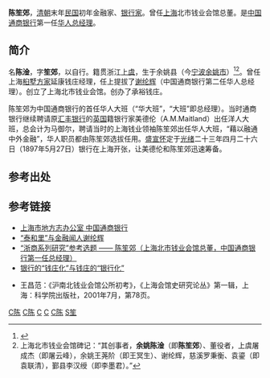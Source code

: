 '''陈笙郊'''，[[清朝|清朝]]末年[[中華民國|民国]]初年金融家、[[银行家|银行家]]。曾任[[上海|上海]]北市钱业会馆总董。是[[中国通商银行|中国通商银行]]第一任[[华人|华人]][[总经理|总经理]]。

==简介==
名'''陈淦'''，字'''笙郊'''，以自行。籍贯浙江[[上虞|上虞]]，生于余姚县（今[[宁波|宁波]][[余姚市|余姚市]]）<ref name="钱业领袖">{{王昌范：《沪南北钱业会馆公所初考》，《上海会馆史研究论丛》第一辑，上海：科学院出版社，2001年7月，第78页。}}</ref><ref>上海北市钱业会馆碑记：“其创事者，'''余姚陈淦'''（即'''陈笙郊'''）、董役者，上虞屠成杰（即屠云峰），余姚王荛阶（即王冥生）、谢纶辉，慈溪罗秉衡、袁鎏（即袁联清），鄞县李汉绶（即李墨君）。”</ref>。曾任上海[[桕墅方家|桕墅方家]]延康钱庄经理，任上提拔了[[谢纶辉|谢纶辉]]（中国通商银行第二任华人总经理）。创立了上海北市钱业会馆。创办了承裕钱庄。

陈笙郊为中国通商银行的首任华人大班（“华大班”，“大班”即总经理）。当时通商银行继续聘请原[[汇丰银行|汇丰银行]]的[[英国|英国]]籍银行家美德伦（A.M.Maitland）出任洋人大班，总会计为马御尔，聘请当时的上海钱业领袖陈笙郊出任华人大班，“藉以融通中外金融”，华人职员都由陈笙郊选拔任用。[[盛宣怀|盛宣怀]]定于[[光绪|光绪]]二十三年四月二十六日（1897年5月27日）银行在上海开张，让美德伦和陈笙郊迅速筹备。

==参考出处==
{{reflist}}
==参考链接==
* [http://www.shtong.gov.cn/newsite/node2/node2245/node75491/node75497/node75550/node75562/userobject1ai92345.html 上海市地方志办公室 中国通商银行]{{Wayback|url=http://www.shtong.gov.cn/newsite/node2/node2245/node75491/node75497/node75550/node75562/userobject1ai92345.html |date=20190420094309 }}
* [https://web.archive.org/web/20070808124725/http://www.yynews.com.cn/gb/node2/node33/userobject1ai9857.html “泰和里”与金融闻人谢纶辉]
* [http://rwsk.zju.edu.cn/portal/upload/%E2%80%9C%E6%B5%99%E5%95%86%E7%B3%BB%E5%88%97%E7%A0%94%E7%A9%B6%E2%80%9D%E5%8F%82%E8%80%83%E9%80%89%E9%A2%98.doc “浙商系列研究”参考选题 —— 陈笙郊（上海北市钱业会馆总董，中国通商银行第一任总经理）]{{dead link|date=十一月 2017 |bot=InternetArchiveBot }}
* [https://web.archive.org/web/20070824092826/http://economy.guoxue.com/article.php/10073 银行的“钱庄化”与钱庄的“银行化”]

* 王昌范：《沪南北钱业会馆公所初考》，《上海会馆史研究论丛》第一辑，上海：科学院出版社，2001年7月，第78页。

[[Category:清朝商人|C陈]]
[[Category:余姚人|C陈]]
[[Category:寧波裔上海人|C]]
[[Category:寧波商幫|C]]
[[Category:中華民國銀行家|C陈]]
[[Category:陈姓|S笙]]
